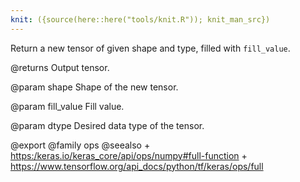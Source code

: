 ```yaml
---
knit: ({source(here::here("tools/knit.R")); knit_man_src})
---
```

Return a new tensor of given shape and type, filled with `fill_value`.

@returns
    Output tensor.

@param shape
Shape of the new tensor.

@param fill_value
Fill value.

@param dtype
Desired data type of the tensor.

@export
@family ops
@seealso
+ <https:/keras.io/keras_core/api/ops/numpy#full-function>
+ <https://www.tensorflow.org/api_docs/python/tf/keras/ops/full>
